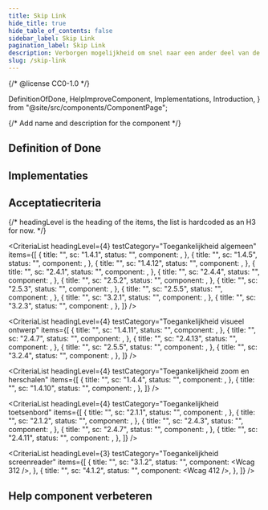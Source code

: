 ```yaml
---
title: Skip Link
hide_title: true
hide_table_of_contents: false
sidebar_label: Skip Link
pagination_label: Skip Link
description: Verborgen mogelijkheid om snel naar een ander deel van de pagina te navigeren zonder gebruik te maken van een muis of touchscreen.
slug: /skip-link
---
```


{/* @license CC0-1.0 */}

  DefinitionOfDone,
  HelpImproveComponent,
  Implementations,
  Introduction,
} from "@site/src/components/ComponentPage";

{/* Add name and description for the component */}


<Introduction component={component} headingLevel={1} description={description} />

## Definition of Done

<DefinitionOfDone component={component} headingLevel={3} />

## Implementaties

<Implementations component={component} headingLevel={3} />

## Acceptatiecriteria

{/* headingLevel is the heading of the items, the list is hardcoded as an H3 for now. */}

<CriteriaList
  headingLevel={4}
  testCategory="Toegankelijkheid algemeen"
  items={[
    {
      title: "",
      sc: "1.4.1",
      status: "",
      component: <Wcag143 />,
    },
    {
      title: "",
      sc: "1.4.5",
      status: "",
      component: <Wcag145 />,
    },
    {
      title: "",
      sc: "1.4.12",
      status: "",
      component: <Wcag1412 />,
    },
    {
      title: "",
      sc: "2.4.1",
      status: "",
      component: <Wcag241 />,
    },
    {
      title: "",
      sc: "2.4.4",
      status: "",
      component: <Wcag244 />,
    },
    {
      title: "",
      sc: "2.5.2",
      status: "",
      component: <Wcag252 />,
    },
    {
      title: "",
      sc: "2.5.3",
      status: "",
      component: <Wcag253 />,
    },
    {
      title: "",
      sc: "2.5.5",
      status: "",
      component: <Wcag255 />,
    },
    {
      title: "",
      sc: "3.2.1",
      status: "",
      component: <Wcag321 />,
    },
    {
      title: "",
      sc: "3.2.3",
      status: "",
      component: <Wcag323 />,
    },
  ]}
/>

<CriteriaList
  headingLevel={4}
  testCategory="Toegankelijkheid visueel ontwerp"
  items={[
    {
      title: "",
      sc: "1.4.11",
      status: "",
      component: <Wcag1411 />,
    },
    {
      title: "",
      sc: "2.4.7",
      status: "",
      component: <Wcag247 />,
    },
    {
      title: "",
      sc: "2.4.13",
      status: "",
      component: <Wcag2413 />,
    },
    {
      title: "",
      sc: "2.5.5",
      status: "",
      component: <Wcag255 />,
    },
    {
      title: "",
      sc: "3.2.4",
      status: "",
      component: <Wcag324 />,
    },
  ]}
/>

<CriteriaList
  headingLevel={4}
  testCategory="Toegankelijkheid zoom en herschalen"
  items={[
    {
      title: "",
      sc: "1.4.4",
      status: "",
      component: <Wcag144 />,
    },
    {
      title: "",
      sc: "1.4.10",
      status: "",
      component: <Wcag1410 />,
    },
  ]}
/>

<CriteriaList
  headingLevel={4}
  testCategory="Toegankelijkheid toetsenbord"
  items={[
    {
      title: "",
      sc: "2.1.1",
      status: "",
      component: <Wcag211 />,
    },
    {
      title: "",
      sc: "2.1.2",
      status: "",
      component: <Wcag212 />,
    },
    {
      title: "",
      sc: "2.4.3",
      status: "",
      component: <Wcag243 />,
    },
    {
      title: "",
      sc: "2.4.7",
      status: "",
      component: <Wcag247 />,
    },
    {
      title: "",
      sc: "2.4.11",
      status: "",
      component: <Wcag2411 />,
    },
  ]}
/>

<CriteriaList
  headingLevel={3}
  testCategory="Toegankelijkheid screenreader"
  items={[
    {
      title: "",
      sc: "3.1.2",
      status: "",
      component: <Wcag 312 />,
    },
    {
      title: "",
      sc: "4.1.2",
      status: "",
      component: <Wcag 412 />,
    },
  ]}
/>

## Help component verbeteren

<HelpImproveComponent component={component} headingLevel={3} />
